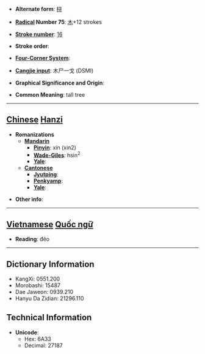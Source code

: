 * '''Alternate form''': [[桪]]

* '''[[Wiktionary:Chinese radical index| Radical]] Number 75''': [[Wiktionary:Chinese radical index 木|木]]+12 strokes

* '''[[Wiktionary:Chinese total strokes index|Stroke number]]''': [[Wiktionary:Chinese total strokes index 16|16]]

* '''Stroke order''': 

* '''[[Wiktionary:Chinese four corner index|Four-Corner System]]''': 

* '''[[Wiktionary:Chinese Cangjie index|Cangjie input]]''': 木尸一戈 (DSMI)

* '''Graphical Significance and Origin''': 

* '''Common Meaning''': tall tree

----

== [[Chinese]] [[Hanzi]] ==

* '''Romanizations'''
** '''[[Mandarin]]'''
*** '''[[Pinyin]]''': xín (xin2)
*** '''[[Wade-Giles]]''': hsin<sup>2</sup>
*** '''[[Yale]]''': 
** '''[[Cantonese]]'''
*** '''[[Jyutping]]''':
*** '''[[Penkyamp]]''': 
*** '''[[Yale]]''': 

* '''Other info''': 


----

== [[Vietnamese]] [[Quốc ngữ]] ==

* '''Reading''': đẽo

----

== Dictionary Information ==

* KangXi: 0551.200
* Morobashi: 15487
* Dae Jaweon: 0939.210
* Hanyu Da Zidian: 21296.110

== Technical Information ==

* '''Unicode''':
** Hex: 6A33
** Decimal: 27187